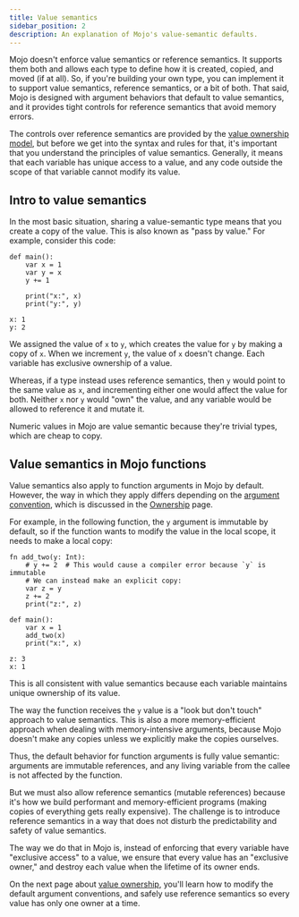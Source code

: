 ```yaml
---
title: Value semantics
sidebar_position: 2
description: An explanation of Mojo's value-semantic defaults.
---
```


Mojo doesn't enforce value semantics or reference semantics. It supports them
both and allows each type to define how it is created, copied, and moved (if at
all). So, if you're building your own type, you can implement it to support
value semantics, reference semantics, or a bit of both. That said, Mojo is
designed with argument behaviors that default to value semantics, and it
provides tight controls for reference semantics that avoid memory errors.

The controls over reference semantics are provided by the [value ownership
model](/mojo/manual/values/ownership), but before we get into the syntax
and rules for that, it's important that you understand the principles of value
semantics. Generally, it means that each variable has unique access to a value,
and any code outside the scope of that variable cannot modify its value.

## Intro to value semantics

In the most basic situation, sharing a value-semantic type means that you create
a copy of the value. This is also known as "pass by value." For example,
consider this code:

```mojo
def main():
    var x = 1
    var y = x
    y += 1

    print("x:", x)
    print("y:", y)
```

```output
x: 1
y: 2
```

We assigned the value of `x` to `y`, which creates the value for `y` by making a
copy of `x`. When we increment `y`, the value of `x` doesn't change. Each
variable has exclusive ownership of a value.

Whereas, if a type instead uses reference semantics, then `y` would point to
the same value as `x`, and incrementing either one would affect the value for
both. Neither `x` nor `y` would "own" the value, and any variable would be
allowed to reference it and mutate it.

Numeric values in Mojo are value semantic because they're trivial types, which
are cheap to copy.

## Value semantics in Mojo functions

Value semantics also apply to function arguments in Mojo by default. However,
the way in which they apply differs depending on the [argument
convention](/mojo/manual/values/ownership#argument-conventions), which is
discussed in the [Ownership](/mojo/manual/values/ownership) page.

For example, in the following function, the `y` argument is immutable by
default, so if the function wants to modify the value in the local scope, it
needs to make a local copy:

```mojo
fn add_two(y: Int):
    # y += 2  # This would cause a compiler error because `y` is immutable
    # We can instead make an explicit copy:
    var z = y
    z += 2
    print("z:", z)

def main():
    var x = 1
    add_two(x)
    print("x:", x)
```

```output
z: 3
x: 1
```

This is all consistent with value semantics because each variable maintains
unique ownership of its value.

The way the function receives the `y` value is a "look but don't touch"
approach to value semantics. This is also a more memory-efficient approach when
dealing with memory-intensive arguments, because Mojo doesn't make any copies
unless we explicitly make the copies ourselves.

Thus, the default behavior for function arguments is fully value
semantic: arguments are immutable references, and any living
variable from the callee is not affected by the function.

But we must also allow reference semantics (mutable references) because it's
how we build performant and memory-efficient programs (making copies of
everything gets really expensive). The challenge is to introduce reference
semantics in a way that does not disturb the predictability and safety of value
semantics.

The way we do that in Mojo is, instead of enforcing that every variable have
"exclusive access" to a value, we ensure that every value has an "exclusive
owner," and destroy each value when the lifetime of its owner ends.

On the next page about [value ownership](/mojo/manual/values/ownership), you'll
learn how to modify the default argument conventions, and safely use reference
semantics so every value has only one owner at a time.
